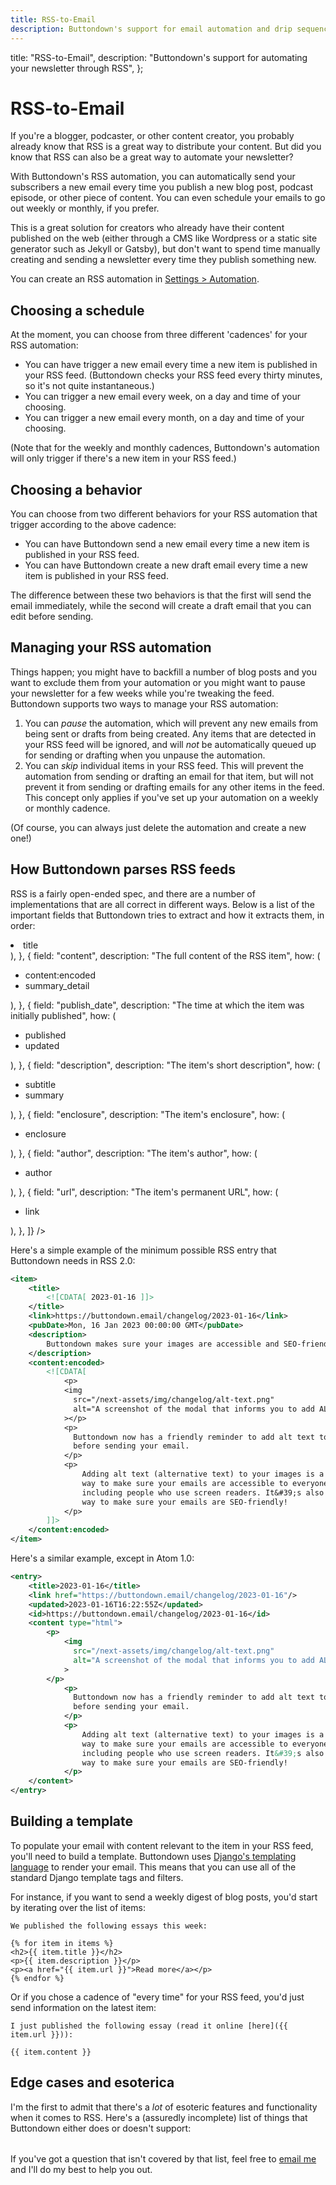 ```yaml
---
title: RSS-to-Email
description: Buttondown's support for email automation and drip sequences
---
```



  title: "RSS-to-Email",
  description:
    "Buttondown's support for automating your newsletter through RSS",
};

# RSS-to-Email

If you're a blogger, podcaster, or other content creator, you probably already know that RSS is a great way to distribute your content. But did you know that RSS can also be a great way to automate your newsletter?

With Buttondown's RSS automation, you can automatically send your subscribers a new email every time you publish a new blog post, podcast episode, or other piece of content. You can even schedule your emails to go out weekly or monthly, if you prefer.

This is a great solution for creators who already have their content published on the web (either through a CMS like Wordpress or a static site generator such as Jekyll or Gatsby), but don't want to spend time manually creating and sending a newsletter every time they publish something new.

You can create an RSS automation in [Settings > Automation](https://buttondown.email/settings#automation).

## Choosing a schedule

At the moment, you can choose from three different 'cadences' for your RSS automation:

- You can have trigger a new email every time a new item is published in your RSS feed. (Buttondown checks your RSS feed every thirty minutes, so it's not quite instantaneous.)
- You can trigger a new email every week, on a day and time of your choosing.
- You can trigger a new email every month, on a day and time of your choosing.

(Note that for the weekly and monthly cadences, Buttondown's automation will only trigger if there's a new item in your RSS feed.)

## Choosing a behavior

You can choose from two different behaviors for your RSS automation that trigger according to the above cadence:

- You can have Buttondown send a new email every time a new item is published in your RSS feed.
- You can have Buttondown create a new draft email every time a new item is published in your RSS feed.

The difference between these two behaviors is that the first will send the email immediately, while the second will create a draft email that you can edit before sending.

## Managing your RSS automation

Things happen; you might have to backfill a number of blog posts and you want to exclude them from your automation or you might want to pause your newsletter
for a few weeks while you're tweaking the feed. Buttondown supports two ways to manage your RSS automation:

1. You can _pause_ the automation, which will prevent any new emails from being sent or drafts from being created. Any items that are detected in your RSS feed will be ignored, and will _not_ be automatically queued up for sending or drafting when you unpause the automation.
2. You can _skip_ individual items in your RSS feed. This will prevent the automation from sending or drafting an email for that item, but will not prevent it from sending or drafting emails for any other items in the feed. This concept only applies if you've set up your automation on a weekly or monthly cadence.

(Of course, you can always just delete the automation and create a new one!)

## How Buttondown parses RSS feeds

RSS is a fairly open-ended spec, and there are a number of implementations that are all correct in different ways. Below is a list of the important fields that Buttondown tries to extract
and how it extracts them, in order:

<Table
  columns={[
    { title: "Field", key: "field" },
    { title: "Description", key: "description" },
    { title: "RSS fields", key: "how" },
  ]}
  content={[
    {
      field: "title",
      description: "The feed's title",
      how: (
        <ul>
          <li>
            <InlineCode>title</InlineCode>
          </li>
        </ul>
      ),
    },
    {
      field: "content",
      description: "The full content of the RSS item",
      how: (
        <ul>
          <li>
            <InlineCode>content:encoded</InlineCode>
          </li>
          <li>
            <InlineCode>summary_detail</InlineCode>
          </li>
        </ul>
      ),
    },
    {
      field: "publish_date",
      description: "The time at which the item was initially published",
      how: (
        <ul>
          <li>
            <InlineCode>published</InlineCode>
          </li>
          <li>
            <InlineCode>updated</InlineCode>
          </li>
        </ul>
      ),
    },
    {
      field: "description",
      description: "The item's short description",
      how: (
        <ul>
          <li>
            <InlineCode>subtitle</InlineCode>
          </li>
          <li>
            <InlineCode>summary</InlineCode>
          </li>
        </ul>
      ),
    },
    {
      field: "enclosure",
      description: "The item's enclosure",
      how: (
        <ul>
          <li>
            <InlineCode>enclosure</InlineCode>
          </li>
        </ul>
      ),
    },
    {
      field: "author",
      description: "The item's author",
      how: (
        <ul>
          <li>
            <InlineCode>author</InlineCode>
          </li>
        </ul>
      ),
    },
    {
      field: "url",
      description: "The item's permanent URL",
      how: (
        <ul>
          <li>
            <InlineCode>link</InlineCode>
          </li>
        </ul>
      ),
    },
  ]}
/>

Here's a simple example of the minimum possible RSS entry that Buttondown needs in RSS 2.0:

```xml
<item>
    <title>
        <![CDATA[ 2023-01-16 ]]>
    </title>
    <link>https://buttondown.email/changelog/2023-01-16</link>
    <pubDate>Mon, 16 Jan 2023 00:00:00 GMT</pubDate>
    <description>
        Buttondown makes sure your images are accessible and SEO-friendly
    </description>
    <content:encoded>
        <![CDATA[
            <p>
            <img
              src="/next-assets/img/changelog/alt-text.png"
              alt="A screenshot of the modal that informs you to add ALT text"
            ></p>
            <p>
              Buttondown now has a friendly reminder to add alt text to your images
              before sending your email.
            </p>
            <p>
                Adding alt text (alternative text) to your images is a great
                way to make sure your emails are accessible to everyone,
                including people who use screen readers. It&#39;s also a great
                way to make sure your emails are SEO-friendly!
            </p>
        ]]>
    </content:encoded>
</item>
```

Here's a similar example, except in Atom 1.0:

```xml
<entry>
    <title>2023-01-16</title>
    <link href="https://buttondown.email/changelog/2023-01-16"/>
    <updated>2023-01-16T16:22:55Z</updated>
    <id>https://buttondown.email/changelog/2023-01-16</id>
    <content type="html">
        <p>
            <img
              src="/next-assets/img/changelog/alt-text.png"
              alt="A screenshot of the modal that informs you to add ALT text"
            >
        </p>
            <p>
              Buttondown now has a friendly reminder to add alt text to your images
              before sending your email.
            </p>
            <p>
                Adding alt text (alternative text) to your images is a great
                way to make sure your emails are accessible to everyone,
                including people who use screen readers. It&#39;s also a great
                way to make sure your emails are SEO-friendly!
            </p>
    </content>
</entry>
```

## Building a template

To populate your email with content relevant to the item in your RSS feed, you'll need to build a template. Buttondown uses [Django's templating language](https://docs.djangoproject.com/en/3.1/topics/templates/) to render your email. This means that you can use all of the standard Django template tags and filters.

For instance, if you want to send a weekly digest of blog posts, you'd start by iterating over the list of items:

```django
We published the following essays this week:

{% for item in items %}
<h2>{{ item.title }}</h2>
<p>{{ item.description }}</p>
<p><a href="{{ item.url }}">Read more</a></p>
{% endfor %}
```

Or if you chose a cadence of "every time" for your RSS feed, you'd just send information on the latest item:

```django
I just published the following essay (read it online [here]({{ item.url }})):

{{ item.content }}
```

## Edge cases and esoterica

I'm the first to admit that there's a _lot_ of esoteric features and functionality when it comes to RSS. Here's a (assuredly incomplete) list of things that Buttondown either does or doesn't support:

<Table
  columns={[
    { title: "Feature", key: "feature" },
    { title: "Supported", key: "supported" },
    { title: "Description", key: "description" },
  ]}
  content={[
    {
      feature: "xml:base",
      supported: "Yes",
      description:
        "Buttondown supports the `xml:base` attribute, which allows you to specify a base URL for relative links in your RSS feed.",
    },
    {
      feature: "Base64-encoded images",
      supported: "No",
      description:
        "Buttondown doesn't support base-64 encoded images in RSS feeds; those images won't be displayed in most email clients.",
    },
  ]}
/>

If you've got a question that isn't covered by that list, feel free to [email me](mailto:support@buttondown.email) and I'll do my best to help you out.
